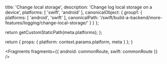 
  title: 'Change local storage',
  description: 'Change log local storage on a device',
  platforms: [
    'swift',
    'android'
  ],
  canonicalObject: {
    group1: {
      platforms: [
        'android',
        'swift'
      ],
      canonicalPath: '/swift/build-a-backend/more-features/logging/change-local-storage/'
    }
  }
};

  return getCustomStaticPath(meta.platforms);
};

  return {
    props: {
      platform: context.params.platform,
      meta
    }
  };
}


<Fragments
  fragments={{
    android: commonRoute,
    swift: commonRoute
  }}
/>
